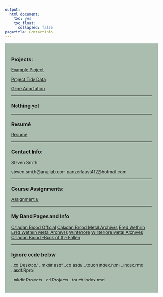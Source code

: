 ```yaml
---
output:
  html_document:
    toc: yes
    toc_float:
      collapsed: false
pagetitle: ContactInfo
---
```



<style type="text/css">
.main-container {
  max-width:1800px;
  margin-left: auto;
  margin-right; auto;
}
</style>

<style>
div.gray { background-color:#aabdaf; border-radius: Spx; padding: 20px;}
</style>
<div class = "gray">

### Projects:

[Example Project](https://github.com/SvenSmith412/SvenSmith412.github.io/blob/master/example_project/){target="_blank"}

[Project Tidy Data](https://github.com/SvenSmith412/SvenSmith412.github.io/blob/master/Final_Tidy_Data.csv){target="_blank"}

[Gene Annotation](https://github.com/SvenSmith412/SvenSmith412.github.io/blob/master/gene_annotation/Annotation%20Project%20Completed.pdf){target="_blank"}

___


### Nothing yet

___

### Resumé

[Resumé](https://github.com/SvenSmith412/SvenSmith412.github.io/blob/master/Steven_Resum%C3%A9_2021.pdf){target="_blank"}

___

### Contact Info:

Steven Smith

steven.smith@aruplab.com
panzerfaust412@hotmail.com

___

### Course Assignments:

[Assignment 8](https://raw.githubusercontent.com/SvenSmith412/Data_Course_SMITH/main/Assignments/Assignment_8/Assignment_8.html){target="_blank"}

___

### My Band Pages and Info
[Caladan Brood Official](https://caladanbrood.bandcamp.com/album/echoes-of-battle){target="_blank"}
[Caladan Brood Metal Archives](https://www.metal-archives.com/bands/Caladan_Brood/3540359903){target="_blank"}
[Ered Wethrin](https://eredwethrin.bandcamp.com/){target="_blank"}
[Ered Wethrin Metal Archives](https://www.metal-archives.com/bands/Ered_Wethrin/3540372957){target="_blank"}
[Winterlore](https://winterlore.bandcamp.com/){target="_blank"}
[Winterlore Metal Archives](https://www.metal-archives.com/bands/Winterlore/58061){target="_blank"}
[Caladan Brood -Book of the Fallen](https://www.youtube.com/watch?v=KUlvIq-TDGI){target="_blank"}

___

### Ignore code below

..cd Desktop/
..mkdir asdf
..cd asdf/
..touch index.html  ..index.rmd ..asdf.Rproj

..mkdir Projects
..cd Projects
..touch index.rmd


